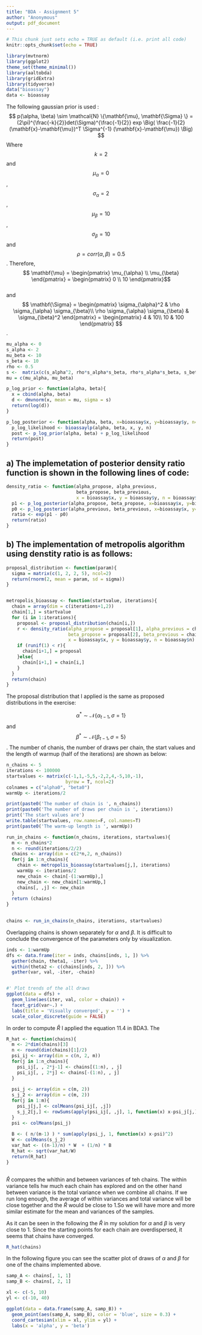 ```yaml
---
title: "BDA - Assignment 5"
author: "Anonymous"
output: pdf_document
---
```


```r
# This chunk just sets echo = TRUE as default (i.e. print all code)
knitr::opts_chunk$set(echo = TRUE)
```
```r

library(mvtnorm)
library(ggplot2)
theme_set(theme_minimal())
library(aaltobda)
library(gridExtra)
library(tidyverse)
data("bioassay")
data <- bioassay

```

\textbf{Problem 1: Bioassay model and importance sampling }

The following gaussian prior is used : 
$$
p(\alpha, \beta) \sim \mathcal{N} \{\mathbf{\mu}, \mathbf{\Sigma} \} = (2\pi)^{\frac{-k}{2}}det(\Sigma)^{\frac{-1}{2}} exp \Big( \frac{-1}{2}(\mathbf{x}-\mathbf{\mu})^T \Sigma^{-1} (\mathbf{x}-\mathbf{\mu}) \Big)
$$
Where $$ k=2 $$ and $$\mu_{\alpha} =0 $$, $$\sigma_{\alpha}=2 $$, $$\mu_{\beta}=10$$, $$ \sigma_{\beta}=10 $$ and $$\rho= corr(\alpha,\beta)=0.5 $$. Therefore, 
$$ \mathbf{\mu} = \begin{pmatrix} \mu_{\alpha} \\ \mu_{\beta} \end{pmatrix} =  \begin{pmatrix} 0 \\ 10 \end{pmatrix}$$  
and  
$$ \mathbf{\Sigma} = \begin{pmatrix} \sigma_{\alpha}^2 & \rho \sigma_{\alpha} \sigma_{\beta}\\ \rho \sigma_{\alpha} \sigma_{\beta} & \sigma_{\beta}^2 \end{pmatrix} = \begin{pmatrix}  4 & 10\\ 10 & 100 \end{pmatrix}  $$ .

```r
mu_alpha <- 0
s_alpha <- 2
mu_beta <- 10
s_beta <- 10
rho <- 0.5
s <-  matrix(c(s_alpha^2, rho*s_alpha*s_beta, rho*s_alpha*s_beta, s_beta^2 ), ncol=2)
mu = c(mu_alpha, mu_beta)

p_log_prior <- function(alpha, beta){
  x = cbind(alpha, beta)
  d <- dmvnorm(x, mean = mu, sigma = s)
  return(log(d))
}

p_log_posterior <- function(alpha, beta, x=bioassay$x, y=bioassay$y, n=bioassay$n){
  p_log_likelihood <- bioassaylp(alpha, beta, x, y, n)
  post <- p_log_prior(alpha, beta) + p_log_likelihood
  return(post)
}

```


## a) The implemetation of posterior density ratio function is shown in the following lines of code: 

```r
density_ratio <- function(alpha_propose, alpha_previous,
                          beta_propose, beta_previous,
                          x = bioassay$x, y = bioassay$y, n = bioassay$n){
  p1 <- p_log_posterior(alpha_propose, beta_propose, x=bioassay$x, y=bioassay$y, n=bioassay$n)
  p0 <- p_log_posterior(alpha_previous, beta_previous, x=bioassay$x, y=bioassay$y, n=bioassay$n)
  ratio <- exp(p1 - p0) 
  return(ratio)
}

```


## b) The implementation of metropolis algorithm using denstity ratio is as follows: 

```r
proposal_distribution <- function(param){
  sigma = matrix(c(1, 2, 2, 5), ncol=2)
  return(rnorm(2, mean = param, sd = sigma))
}


metropolis_bioassay <- function(startvalue, iterations){
  chain = array(dim = c(iterations+1,2))
  chain[1,] = startvalue
  for (i in 1:iterations){
    proposal <- proposal_distribution(chain[i,])
    r <- density_ratio(alpha_propose = proposal[1], alpha_previous = chain[i,1],
                       beta_propose = proposal[2], beta_previous = chain[i,2],
                       x = bioassay$x, y = bioassay$y, n = bioassay$n)
    if (runif(1) < r){
      chain[i+1,] = proposal
    }else{
      chain[i+1,] = chain[i,]
    }
  }
  return(chain)
}
```

\textbf{Problem 2: Metropolis algorithm  }
The proposal distribution that I applied is the same as proposed distributions in the exercise: 

$$\alpha^* \sim \mathcal{N} \{ \alpha_{t-1}, \sigma=1 \} $$ and 
$$\beta^* \sim \mathcal{N} \{ \beta_{t-1}, \sigma=5 \}$$. 
The number of chanis, the number of draws per chain, the start values and the length of warmup (half of the iterations) are shown as below:  
```r
n_chains <- 5
iterations <- 100000
startvalues <- matrix(c(-1,1,-5,5,-2,2,4,-5,10,-1), 
                      byrow = T, ncol=2)
colnames = c("alpha0", "beta0")
warmUp <- iterations/2

print(paste0('The number of chain is ', n_chains))
print(paste0('The number of draws per chain is ', iterations))
print('The start values are')
write.table(startvalues, row.names=F, col.names=T)
print(paste0('The warm-up length is ', warmUp))

```

```r
run_in_chains <- function(n_chains, iterations, startvalues){
  m <- n_chains*2
  n <- round(iterations/2/2)
  chains <- array(dim = c(2*n,2, n_chains))
  for(j in 1:n_chains){
    chain <- metropolis_bioassay(startvalues[j,], iterations)
    warmUp <- iterations/2
    new_chain <- chain[-(1:warmUp),]
    new_chain <- new_chain[1:warmUp,]
    chains[, ,j] <- new_chain
  }
  return (chains)
}
  

chains <- run_in_chains(n_chains, iterations, startvalues)

```

Overlapping chains is shown separately for  $\alpha$ and $\beta$. It is difficult to conclude the convergence of the parameters only by visualization. 
```r

inds <- 1:warmUp
dfs <- data.frame(iter = inds, chains[inds, 1, ]) %>%
  gather(chain, theta1, -iter) %>%
  within(theta2 <- c(chains[inds, 2, ])) %>%
  gather(var, val, -iter, -chain)


#' Plot trends of the all draws
ggplot(data = dfs) +
  geom_line(aes(iter, val, color = chain)) +
  facet_grid(var~.) +
  labs(title = 'Visually converged', y = '') +
  scale_color_discrete(guide = FALSE)

```

\textbf{Problem 3: Estimarion of $\hat{R}$ }
In order to compute $\hat{R}$ I applied the equation 11.4 in BDA3. The 

```r

R_hat <- function(chains){
  m <- 2*dim(chains)[3]
  n <- round(dim(chains)[1]/2)
  psi_ij <- array(dim = c(n, 2, m))
  for(j in 1:n_chains){    
    psi_ij[, , 2*j-1] <- chains[(1:n), , j]
    psi_ij[, , 2*j] <- chains[-(1:n), , j]
  }
  
  psi_j <- array(dim = c(m, 2))
  s_j_2 <- array(dim = c(m, 2))
  for(j in 1:m){
    psi_j[j,] <- colMeans(psi_ij[, ,j])
    s_j_2[j,] <- rowSums(apply(psi_ij[, ,j], 1, function(x) x-psi_j[j,])^2) / (n-1)
  }
  psi <- colMeans(psi_j)
  
  B <- ( n/(m-1) ) * sum(apply(psi_j, 1, function(x) x-psi)^2)
  W <- colMeans(s_j_2)
  var_hat <- ((n-1)/n) * W  + (1/n) * B 
  R_hat <- sqrt(var_hat/W)
  return(R_hat)
}
  

```

$\hat{R}$ compares the whithin and between variances of teh chains. The within variance tells hw much each chain has explored and on the other hand between variance is the total variance when we combine all chains. If we run long enough, the average of within variances and total variance will be close together and the $\hat{R}$ would be close to 1.So we will have more and more similar estimate for the mean and variances of the samples. 

As it can be seen in the following the $\hat{R}$ in my solution for $\alpha$ and $\beta$ is very close to 1. 
Since the starting points for each chain are overdispersed, it seems that chains have converged.

```r
R_hat(chains)
```

\textbf{Problem 4: Scatter plot of $\alpha$ and $\beta$ }

In the following figure you can see the scatter plot of draws of $\alpha$ and $\beta$ for one of the chains implemented above. 
```r

samp_A <- chains[, 1, 1]
samp_B <- chains[, 2, 1]

xl <- c(-5, 10)
yl <- c(-10, 40)

ggplot(data = data.frame(samp_A, samp_B)) +
  geom_point(aes(samp_A, samp_B), color = 'blue', size = 0.3) +
  coord_cartesian(xlim = xl, ylim = yl) +
  labs(x = 'alpha', y = 'beta')
```
